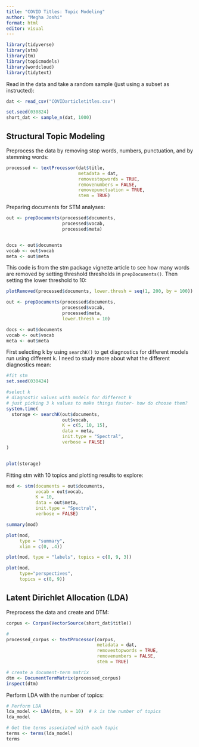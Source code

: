 ```yaml
---
title: "COVID Titles: Topic Modeling"
author: "Megha Joshi"
format: html
editor: visual
---
```


```r
library(tidyverse)
library(stm)
library(tm)
library(topicmodels)
library(wordcloud)
library(tidytext)
```

Read in the data and take a random sample (just using a subset as instructed):

```r
dat <- read_csv("COVIDarticletitles.csv")

set.seed(030824)
short_dat <- sample_n(dat, 1000)
```

## Structural Topic Modeling

Preprocess the data by removing stop words, numbers, punctuation, and by stemming words:

```r
processed <- textProcessor(dat$title,
                           metadata = dat,
                           removestopwords = TRUE,
                           removenumbers = FALSE,
                           removepunctuation = TRUE,
                           stem = TRUE)

```

Preparing documents for STM analyses:

```r
out <- prepDocuments(processed$documents,
                     processed$vocab,
                     processed$meta)


docs <- out$documents
vocab <- out$vocab
meta <- out$meta
```

This code is from the stm package vignette article to see how many words are removed by setting threshold thresholds in `prepDocuments()`. Then setting the lower threshold to 10:

```r
plotRemoved(processed$documents, lower.thresh = seq(1, 200, by = 100))

out <- prepDocuments(processed$documents, 
                     processed$vocab, 
                     processed$meta, 
                     lower.thresh = 10)

docs <- out$documents
vocab <- out$vocab
meta <- out$meta
```

First selecting k by using `searchK()` to get diagnostics for different models run using different k. I need to study more about what the different diagnostics mean:

```r
#fit stm
set.seed(030424)

#select k
# diagnostic values with models for different k
# just picking 3 k values to make things faster- how do choose them? 
system.time(
  storage <- searchK(out$documents, 
                     out$vocab, 
                     K = c(5, 10, 15), 
                     data = meta, 
                     init.type = "Spectral",
                     verbose = FALSE)
)


plot(storage)

```

Fitting stm with 10 topics and plotting results to explore:

```r
mod <- stm(documents = out$documents, 
           vocab = out$vocab, 
           K = 10, 
           data = out$meta, 
           init.type = "Spectral", 
           verbose = FALSE)

summary(mod)
```

```r
plot(mod, 
     type = "summary", 
     xlim = c(0, .4))
```

```r
plot(mod, type = "labels", topics = c(8, 9, 3))
```

```r
plot(mod, 
     type="perspectives", 
     topics = c(8, 9))
```

## Latent Dirichlet Allocation (LDA)

Preprocess the data and create and DTM:

```r
corpus <- Corpus(VectorSource(short_dat$title))

# 
processed_corpus <- textProcessor(corpus,
                                  metadata = dat,
                                  removestopwords = TRUE,
                                  removenumbers = FALSE,
                                  stem = TRUE)

# create a document-term matrix
dtm <- DocumentTermMatrix(processed_corpus)
inspect(dtm)
```

Perform LDA with the number of topics:

```r
# Perform LDA
lda_model <- LDA(dtm, k = 10)  # k is the number of topics
lda_model

# Get the terms associated with each topic
terms <- terms(lda_model)
terms
```
